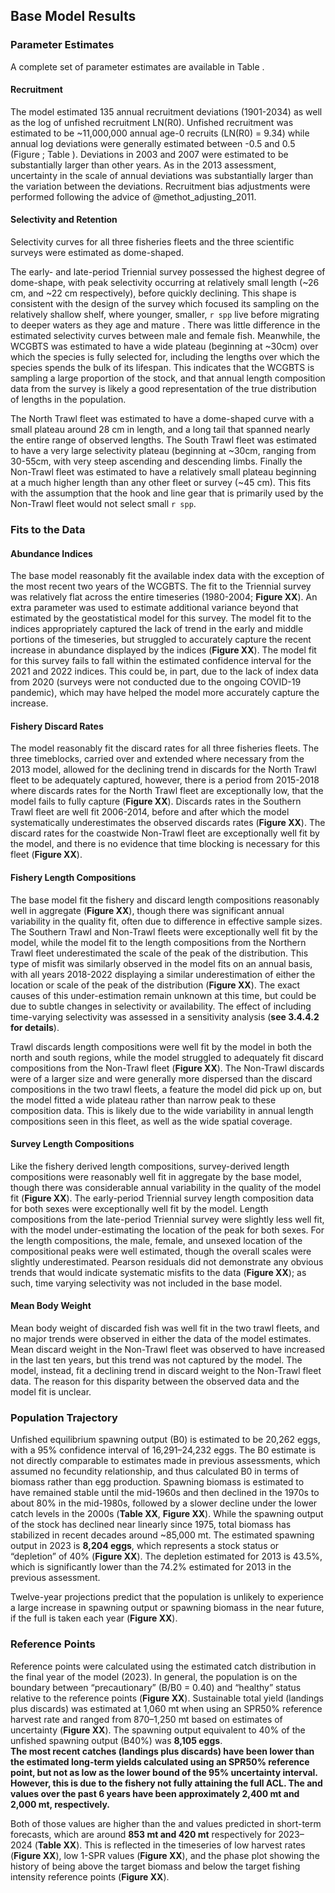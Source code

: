 ## Base Model Results


### Parameter Estimates
A complete set of parameter estimates are available in Table \ref{tab:allparstab}.

#### Recruitment
The model estimated 135 annual recruitment deviations (1901-2034) as well as the log of unfished recruitment LN(R0). Unfished recruitment was estimated to be ~11,000,000 annual age-0 recruits (LN(R0) = 9.34) while annual log deviations were generally estimated between -0.5 and 0.5 (Figure \ref{fig:recdevs} ; Table \ref{tab:recdevs}). Deviations in 2003 and 2007 were estimated to be substantially larger than other years. As in the 2013 assessment, uncertainty in the scale of annual deviations was substantially larger than the variation between the deviations. Recruitment bias adjustments were performed following the advice of @methot_adjusting_2011.

#### Selectivity and Retention
Selectivity curves for all three fisheries fleets and the three scientific surveys were estimated as dome-shaped. 

The early- and late-period Triennial survey possessed the highest degree of dome-shape, with peak selectivity occurring at relatively small length (~26 cm, and ~22 cm respectively), before quickly declining. This shape is consistent with the design of the survey which focused its sampling on the relatively shallow shelf, where younger, smaller, `r spp` live before migrating to deeper waters as they age and mature . There was little difference in the estimated selectivity curves between male and female fish. Meanwhile, the WCGBTS was estimated to have a wide plateau (beginning at ~30cm) over which the species is fully selected for, including the lengths over which the species spends the bulk of its lifespan. This indicates that the WCGBTS is sampling a large proportion of the stock, and that annual length composition data from the survey is likely a good representation of the true distribution of lengths in the population. 

The North Trawl fleet was estimated to have a dome-shaped curve with a small plateau around 28 cm in length, and a long tail that spanned nearly the entire range of observed lengths. The South Trawl fleet was estimated to have a very large selectivity plateau (beginning at ~30cm, ranging from 30-55cm, with very steep ascending and descending limbs. Finally the Non-Trawl fleet was estimated to have a relatively small plateau beginning at a much higher length than any other fleet or survey (~45 cm). This fits with the assumption that the hook and line gear that is primarily used by the Non-Trawl fleet would not select small `r spp`. 

### Fits to the Data

#### Abundance Indices
The base model reasonably fit the available index data with the exception of the most recent two years of the WCGBTS. The fit to the Triennial survey was relatively flat across the entire timeseries (1980-2004; **Figure XX**). An extra parameter was used to estimate additional variance beyond that estimated by the geostatistical model for this survey. The model fit to the \gls{s-wcgbt} indices appropriately captured the lack of trend in the early and middle portions of the timeseries, but struggled to accurately capture the recent increase in abundance displayed by the indices (**Figure XX**). The model fit for this survey fails to fall within the estimated confidence interval for the 2021 and 2022 indices. This could be, in part, due to the lack of index data from 2020 (surveys were not conducted due to the ongoing COVID-19 pandemic), which may have helped the model more accurately capture the increase.

#### Fishery Discard Rates
The model reasonably fit the discard rates for all three fisheries fleets. The three timeblocks, carried over and extended where necessary from the 2013 model, allowed for the declining trend in discards for the North Trawl fleet to be adequately captured, however, there is a period from 2015-2018 where discards rates for the North Trawl fleet are exceptionally low, that the model fails to fully capture (**Figure XX**). Discards rates in the Southern Trawl fleet are well fit 2006-2014, before and after which the model systematically underestimates the observed discards rates (**Figure XX**). The discard rates for the coastwide Non-Trawl fleet are exceptionally well fit by the model, and there is no evidence that time blocking is necessary for this fleet (**Figure XX**).

#### Fishery Length Compositions
The base model fit the fishery and discard length compositions reasonably well in aggregate (**Figure XX**), though there was significant annual variability in the quality fit, often due to difference in effective sample sizes. The Southern Trawl and Non-Trawl fleets were exceptionally well fit by the model, while the model fit to the length compositions from the Northern Trawl fleet underestimated the scale of the peak of the distribution. This type of misfit was similarly observed in the model fits on an annual basis, with all years 2018-2022 displaying a similar underestimation of either the location or scale of the peak of the distribution (**Figure XX**). The exact causes of this under-estimation remain unknown at this time, but could be due to subtle changes in selectivity or availability. The effect of including time-varying selectivity was assessed in a sensitivity analysis (**see 3.4.4.2 for details**). 

Trawl discards length compositions were well fit by the model in both the north and south regions, while the model struggled to adequately fit discard compositions from the Non-Trawl fleet (**Figure XX**). The Non-Trawl discards were of a larger size and were generally more dispersed than the discard compositions in the two trawl fleets, a feature the model did pick up on, but the model fitted a wide plateau rather than narrow peak to these composition data. This is likely due to the wide variability in annual length compositions seen in this fleet, as well as the wide spatial coverage.

#### Survey Length Compositions
Like the fishery derived length compositions, survey-derived length compositions were reasonably well fit in aggregate by the base model, though there was considerable annual variability in the quality of the model fit (**Figure XX**). The early-period Triennial survey length composition data for both sexes were exceptionally well fit by the model. Length compositions from the late-period Triennial survey were slightly less well fit, with the model under-estimating the location of the peak for both sexes. For the \gls{s-wcgbt} length compositions, the male, female, and unsexed location of the compositional peaks were well estimated, though the overall scales were slightly underestimated. Pearson residuals did not demonstrate any obvious trends that would indicate systematic misfits to the data (**Figure XX**); as such, time varying selectivity was not included in the base model. 

#### Mean Body Weight 
Mean body weight of discarded fish was well fit in the two trawl fleets, and no major trends were observed in either the data of the model estimates. Mean discard weight in the Non-Trawl fleet was observed to have increased in the last ten years, but this trend was not captured by the model. The model, instead, fit a declining trend in discard weight to the Non-Trawl fleet data. The reason for this disparity between the observed data and the model fit is unclear.

### Population Trajectory
Unfished equilibrium spawning output (B0) is estimated to be 20,262 eggs, with a 95% confidence interval of 16,291–24,232 eggs. The B0 estimate is not directly comparable to estimates made in previous assessments, which assumed no fecundity relationship, and thus calculated B0 in terms of biomass rather than egg production. Spawning biomass is estimated to have remained stable until the mid-1960s and then declined in the 1970s to about 80% in the mid-1980s, followed by a slower decline under the lower catch levels in the 2000s (**Table XX**, **Figure XX**). While the spawning output of the stock has declined near linearly since 1975, total biomass has stabilized in recent decades around ~85,000 mt.  The estimated spawning output  in 2023 is **8,204 eggs**, which represents a stock status or “depletion” of 40% (**Figure XX**). The depletion estimated for 2013 is 43.5%, which is significantly lower than the 74.2% estimated for 2013 in the previous assessment. 

Twelve-year projections predict that the population is unlikely to experience a large increase in spawning output or spawning biomass in the near future, if the full \gls{acl} is taken each year (**Figure XX**).

### Reference Points

Reference points were calculated using the estimated catch distribution in the final year of the model (2023). In general, the population is on the boundary between “precautionary” (B/B0 = 0.40) and “healthy” status relative to the reference points (**Figure XX**). Sustainable total yield (landings plus discards) was estimated at 1,060 mt when using an SPR50% reference harvest rate and ranged from 870–1,250 mt based on estimates of uncertainty (**Figure XX**). The spawning output equivalent to 40% of the unfished spawning output (B40%) was **8,105 eggs**.  
**The most recent catches (landings plus discards) have been lower than the estimated long-term yields calculated using an SPR50% reference point, but not as low as the lower bound of the 95% uncertainty interval. However, this is due to the fishery not fully attaining the full ACL. The \gls{ofl} and \gls{acl} values over the past 6 years have been approximately 2,400 mt and 2,000 mt, respectively.**

Both of those values are higher than the \gls{ofl} and \gls{acl} values predicted in short-term forecasts, which are around **853 mt and 420 mt** respectively for 2023–2024 (**Table XX**). This is reflected in the timeseries of low harvest rates (**Figure XX**), low 1-SPR values (**Figure XX**), and the phase plot showing the history of being above the target biomass and below the target fishing intensity reference points (**Figure XX**).
